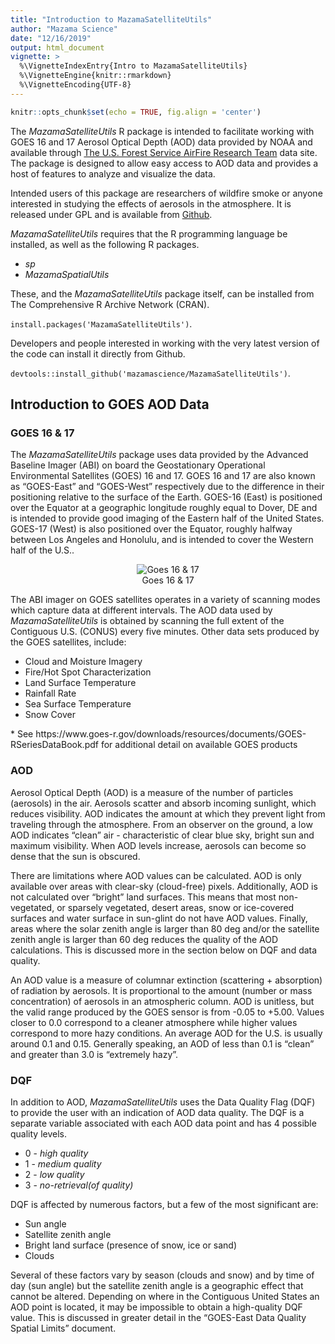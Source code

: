 ```yaml
---
title: "Introduction to MazamaSatelliteUtils"
author: "Mazama Science"
date: "12/16/2019"
output: html_document
vignette: >
  %\VignetteIndexEntry{Intro to MazamaSatelliteUtils}
  %\VignetteEngine{knitr::rmarkdown}
  %\VignetteEncoding{UTF-8}
---
```

  
```r
knitr::opts_chunk$set(echo = TRUE, fig.align = 'center')
```


The _MazamaSatelliteUtils_ R package is intended to facilitate working with GOES 16 and 17 Aerosol Optical Depth (AOD) data provided by NOAA and available through [The U.S. Forest Service AirFire Research Team](airfire.org) data site.  The package is designed to allow easy access to AOD data and provides a host of features to analyze and visualize the data.

Intended users of this package are researchers of wildfire smoke or anyone interested in studying the effects of aerosols in the atmosphere.  It is released under GPL and is available from [Github](https://github.com/MazamaScience/MazamaSatelliteUtils).

_MazamaSatelliteUtils_ requires that the R programming language be installed, as well as the following R packages.

* _sp_ 
* _MazamaSpatialUtils_

These, and the _MazamaSatelliteUtils_ package itself, can be installed from The Comprehensive R Archive Network (CRAN). 

```install.packages('MazamaSatelliteUtils')```.

Developers and people interested in working with the very latest version of the code can install it directly from Github. 

```devtools::install_github('mazamascience/MazamaSatelliteUtils')```.

## Introduction to GOES AOD Data

### GOES 16 & 17

The _MazamaSatelliteUtils_ package uses data provided by the Advanced Baseline Imager (ABI) on board the Geostationary Operational Environmental Satellites (GOES) 16 and 17.  GOES 16 and 17 are also known as "GOES-East" and "GOES-West" respectively due to the difference in their positioning relative to the surface of the Earth.   GOES-16 (East) is positioned over the Equator at a geographic longitude roughly equal to Dover, DE and is intended to provide good imaging of the Eastern half of the United States.  GOES-17 (West) is also positioned over the Equator, roughly halfway between Los Angeles and Honolulu, and is intended to cover the Western half of the U.S..  

<center>
![Goes 16 & 17](img/GOESWestEast.jpg)
</center>

The ABI imager on GOES satellites operates in a variety of scanning modes which capture data at different intervals.  The AOD data used by _MazamaSatelliteUtils_ is obtained by scanning the full extent of the Contiguous U.S. (CONUS) every five minutes.  Other data sets produced by the GOES satellites, include:

* Cloud and Moisture Imagery 
* Fire/Hot Spot Characterization
* Land Surface Temperature
* Rainfall Rate
* Sea Surface Temperature
* Snow Cover

\* See https://www.goes-r.gov/downloads/resources/documents/GOES-RSeriesDataBook.pdf for additional detail on available GOES products

### AOD

Aerosol Optical Depth (AOD) is a measure of the number of particles (aerosols) in the air.  Aerosols scatter and absorb incoming sunlight, which reduces visibility.  AOD indicates the amount at which  they prevent light from traveling through the atmosphere.   From an observer on the ground, a low AOD indicates “clean” air - characteristic of clear blue sky, bright sun and maximum visibility.  When AOD levels increase, aerosols can become so dense that the sun is obscured.  

There are limitations where AOD values can be calculated.  AOD is only available over areas with clear-sky (cloud-free) pixels.  Additionally, AOD is not calculated over "bright" land surfaces.  This means that most non-vegetated, or sparsely vegetated, desert areas, snow or ice-covered surfaces and water surface in sun-glint do not have AOD values.  Finally, areas where the solar zenith angle is larger than 80 deg and/or the satellite zenith angle is larger than 60 deg reduces the quality of the AOD calculations.  This is discussed more in the section below on DQF and data quality.

An AOD value is a measure of columnar extinction (scattering + absorption) of radiation by aerosols.  It is proportional to the amount (number or mass concentration) of aerosols in an atmospheric column.  AOD is unitless, but the valid range produced by the GOES sensor is from  -0.05 to +5.00.  Values closer to 0.0 correspond to a cleaner atmosphere while higher values correspond to more hazy conditions. An average AOD for the U.S. is usually around 0.1 and 0.15.  Generally speaking, an AOD of less than 0.1 is “clean” and greater than 3.0 is "extremely hazy". 

### DQF 

In addition to AOD, _MazamaSatelliteUtils_ uses the Data Quality Flag (DQF) to provide the user with an indication of AOD data quality.  The DQF is a separate variable associated with each AOD data point and has 4 possible quality levels.

* 0 - _high quality_
* 1 - _medium quality_
* 2 - _low quality_
* 3 - _no-retrieval(of quality)_

DQF is affected by numerous factors, but a few of the most significant are:

* Sun angle
* Satellite zenith angle
* Bright land surface (presence of snow, ice or sand)
* Clouds

Several of these factors vary by season (clouds and snow) and by time of day (sun angle) but the satellite zenith angle is a geographic effect that cannot be altered.  Depending on where in the Contiguous United States an AOD point is located, it may be impossible to obtain a high-quality DQF value.  This is discussed in greater detail in the "GOES-East Data Quality Spatial Limits" document.
